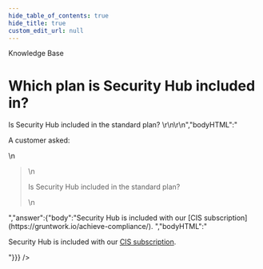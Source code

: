 ```yaml
---
hide_table_of_contents: true
hide_title: true
custom_edit_url: null
---
```



<head>
  <link rel="canonical" href="https://github.com/tnn-tnn-tnn-tnn-tnn-gruntwork-io/knowledge-base/discussions/55" />
</head>

<CenterLayout>
<span className="searchCategory">Knowledge Base</span>
<h1>Which plan is Security Hub included in?</h1>
<GitHub discussion={{"id":"D_kwDOF8slf84AOB0h","number":55,"author":{"login":"zackproser"},"title":"Which plan is Security Hub included in?","body":"A customer asked: \r\n> Is Security Hub included in the standard plan? \r\n\r\n","bodyHTML":"<p dir=\"auto\">A customer asked:</p>\n<blockquote>\n<p dir=\"auto\">Is Security Hub included in the standard plan?</p>\n</blockquote>","answer":{"body":"Security Hub is included with our [CIS subscription](https://gruntwork.io/achieve-compliance/). ","bodyHTML":"<p dir=\"auto\">Security Hub is included with our <a href=\"https://gruntwork.io/achieve-compliance/\" rel=\"nofollow\">CIS subscription</a>.</p>"}}} />

</CenterLayout>
  

<!-- ##DOCS-SOURCER-START
{
  "sourcePlugin": "github-discussions",
  "hash": "209d7b293ee6527b06a653a60ac6de4f"
}
##DOCS-SOURCER-END -->
